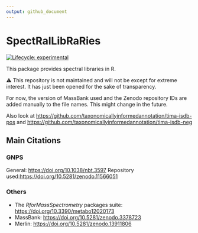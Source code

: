 ```yaml
---
output: github_document
---
```


<!-- README.md is generated from README.qmd. Please edit that file -->

# SpectRalLibRaRies

<!-- badges: start -->
[![Lifecycle: experimental](https://img.shields.io/badge/lifecycle-experimental-orange.svg)](https://lifecycle.r-lib.org/articles/stages.html#experimental)
<!-- badges: end -->

This package provides spectral libraries in R.

⚠️ This repository is not maintained and will not be except for extreme interest.
It has just been opened for the sake of transparency.

For now, the version of MassBank used and the Zenodo repository IDs are added manually to the file names.
This might change in the future.

Also look at <https://github.com/taxonomicallyinformedannotation/tima-isdb-pos> and <https://github.com/taxonomicallyinformedannotation/tima-isdb-neg>

## Main Citations

### GNPS

General: <https://doi.org/10.1038/nbt.3597>
Repository used:<https://doi.org/10.5281/zenodo.11566051>

### Others

- The *RforMassSpectrometry* packages suite: <https://doi.org/10.3390/metabo12020173>
- MassBank: <https://doi.org/10.5281/zenodo.3378723>
- Merlin: <https://doi.org/10.5281/zenodo.13911806>
